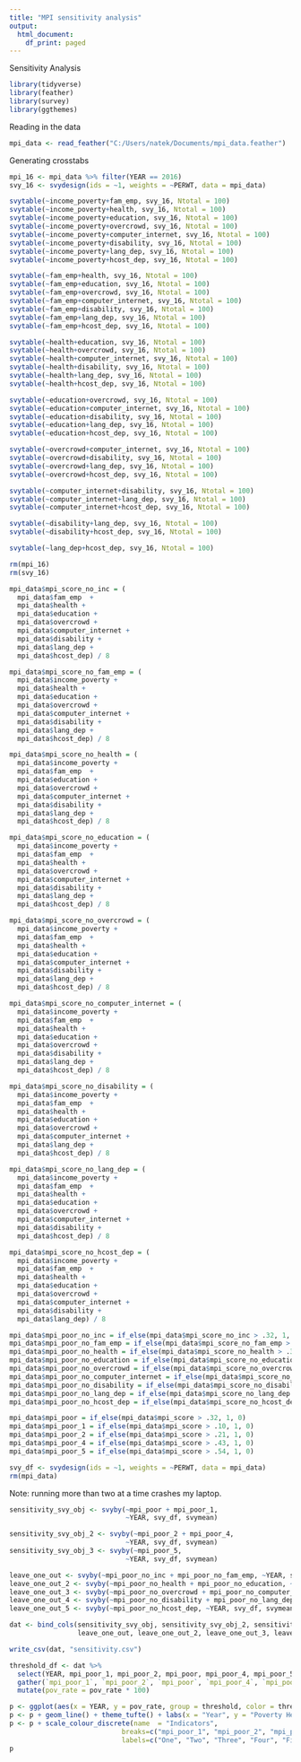 ```yaml
---
title: "MPI sensitivity analysis"
output:
  html_document:
    df_print: paged
---
```


Sensitivity Analysis 

```r
library(tidyverse)
library(feather)
library(survey)
library(ggthemes)
```



Reading in the data
```r
mpi_data <- read_feather("C:/Users/natek/Documents/mpi_data.feather")
```

Generating crosstabs
```r
mpi_16 <- mpi_data %>% filter(YEAR == 2016)
svy_16 <- svydesign(ids = ~1, weights = ~PERWT, data = mpi_data)
```

```r
svytable(~income_poverty+fam_emp, svy_16, Ntotal = 100)
svytable(~income_poverty+health, svy_16, Ntotal = 100)
svytable(~income_poverty+education, svy_16, Ntotal = 100)
svytable(~income_poverty+overcrowd, svy_16, Ntotal = 100)
svytable(~income_poverty+computer_internet, svy_16, Ntotal = 100)
svytable(~income_poverty+disability, svy_16, Ntotal = 100)
svytable(~income_poverty+lang_dep, svy_16, Ntotal = 100)
svytable(~income_poverty+hcost_dep, svy_16, Ntotal = 100)

svytable(~fam_emp+health, svy_16, Ntotal = 100)
svytable(~fam_emp+education, svy_16, Ntotal = 100)
svytable(~fam_emp+overcrowd, svy_16, Ntotal = 100)
svytable(~fam_emp+computer_internet, svy_16, Ntotal = 100)
svytable(~fam_emp+disability, svy_16, Ntotal = 100)
svytable(~fam_emp+lang_dep, svy_16, Ntotal = 100)
svytable(~fam_emp+hcost_dep, svy_16, Ntotal = 100)

svytable(~health+education, svy_16, Ntotal = 100)
svytable(~health+overcrowd, svy_16, Ntotal = 100)
svytable(~health+computer_internet, svy_16, Ntotal = 100)
svytable(~health+disability, svy_16, Ntotal = 100)
svytable(~health+lang_dep, svy_16, Ntotal = 100)
svytable(~health+hcost_dep, svy_16, Ntotal = 100)

svytable(~education+overcrowd, svy_16, Ntotal = 100)
svytable(~education+computer_internet, svy_16, Ntotal = 100)
svytable(~education+disability, svy_16, Ntotal = 100)
svytable(~education+lang_dep, svy_16, Ntotal = 100)
svytable(~education+hcost_dep, svy_16, Ntotal = 100)

svytable(~overcrowd+computer_internet, svy_16, Ntotal = 100)
svytable(~overcrowd+disability, svy_16, Ntotal = 100)
svytable(~overcrowd+lang_dep, svy_16, Ntotal = 100)
svytable(~overcrowd+hcost_dep, svy_16, Ntotal = 100)

svytable(~computer_internet+disability, svy_16, Ntotal = 100)
svytable(~computer_internet+lang_dep, svy_16, Ntotal = 100)
svytable(~computer_internet+hcost_dep, svy_16, Ntotal = 100)

svytable(~disability+lang_dep, svy_16, Ntotal = 100)
svytable(~disability+hcost_dep, svy_16, Ntotal = 100)

svytable(~lang_dep+hcost_dep, svy_16, Ntotal = 100)

```


```r
rm(mpi_16)
rm(svy_16)
```


```r
mpi_data$mpi_score_no_inc = (
  mpi_data$fam_emp  + 
  mpi_data$health + 
  mpi_data$education +
  mpi_data$overcrowd +
  mpi_data$computer_internet + 
  mpi_data$disability +
  mpi_data$lang_dep +
  mpi_data$hcost_dep) / 8

mpi_data$mpi_score_no_fam_emp = (
  mpi_data$income_poverty + 
  mpi_data$health + 
  mpi_data$education +
  mpi_data$overcrowd +
  mpi_data$computer_internet + 
  mpi_data$disability +
  mpi_data$lang_dep +
  mpi_data$hcost_dep) / 8

mpi_data$mpi_score_no_health = (
  mpi_data$income_poverty + 
  mpi_data$fam_emp  + 
  mpi_data$education +
  mpi_data$overcrowd +
  mpi_data$computer_internet + 
  mpi_data$disability +
  mpi_data$lang_dep +
  mpi_data$hcost_dep) / 8

mpi_data$mpi_score_no_education = (
  mpi_data$income_poverty + 
  mpi_data$fam_emp  + 
  mpi_data$health + 
  mpi_data$overcrowd +
  mpi_data$computer_internet + 
  mpi_data$disability +
  mpi_data$lang_dep +
  mpi_data$hcost_dep) / 8

mpi_data$mpi_score_no_overcrowd = (
  mpi_data$income_poverty + 
  mpi_data$fam_emp  + 
  mpi_data$health + 
  mpi_data$education +
  mpi_data$computer_internet + 
  mpi_data$disability +
  mpi_data$lang_dep +
  mpi_data$hcost_dep) / 8

mpi_data$mpi_score_no_computer_internet = (
  mpi_data$income_poverty + 
  mpi_data$fam_emp  + 
  mpi_data$health + 
  mpi_data$education +
  mpi_data$overcrowd +
  mpi_data$disability +
  mpi_data$lang_dep +
  mpi_data$hcost_dep) / 8

mpi_data$mpi_score_no_disability = (
  mpi_data$income_poverty + 
  mpi_data$fam_emp  + 
  mpi_data$health + 
  mpi_data$education +
  mpi_data$overcrowd +
  mpi_data$computer_internet + 
  mpi_data$lang_dep +
  mpi_data$hcost_dep) / 8

mpi_data$mpi_score_no_lang_dep = (
  mpi_data$income_poverty + 
  mpi_data$fam_emp  + 
  mpi_data$health + 
  mpi_data$education +
  mpi_data$overcrowd +
  mpi_data$computer_internet + 
  mpi_data$disability +
  mpi_data$hcost_dep) / 8

mpi_data$mpi_score_no_hcost_dep = (
  mpi_data$income_poverty + 
  mpi_data$fam_emp  + 
  mpi_data$health + 
  mpi_data$education +
  mpi_data$overcrowd +
  mpi_data$computer_internet + 
  mpi_data$disability +
  mpi_data$lang_dep) / 8

mpi_data$mpi_poor_no_inc = if_else(mpi_data$mpi_score_no_inc > .32, 1, 0)
mpi_data$mpi_poor_no_fam_emp = if_else(mpi_data$mpi_score_no_fam_emp > .32, 1, 0)
mpi_data$mpi_poor_no_health = if_else(mpi_data$mpi_score_no_health > .32, 1, 0)
mpi_data$mpi_poor_no_education = if_else(mpi_data$mpi_score_no_education > .32, 1, 0)
mpi_data$mpi_poor_no_overcrowd = if_else(mpi_data$mpi_score_no_overcrowd > .32, 1, 0)
mpi_data$mpi_poor_no_computer_internet = if_else(mpi_data$mpi_score_no_computer_internet > .32, 1, 0)
mpi_data$mpi_poor_no_disability = if_else(mpi_data$mpi_score_no_disability > .32, 1, 0)
mpi_data$mpi_poor_no_lang_dep = if_else(mpi_data$mpi_score_no_lang_dep > .32, 1, 0)
mpi_data$mpi_poor_no_hcost_dep = if_else(mpi_data$mpi_score_no_hcost_dep > .32, 1, 0)

mpi_data$mpi_poor = if_else(mpi_data$mpi_score > .32, 1, 0)
mpi_data$mpi_poor_1 = if_else(mpi_data$mpi_score > .10, 1, 0)
mpi_data$mpi_poor_2 = if_else(mpi_data$mpi_score > .21, 1, 0)
mpi_data$mpi_poor_4 = if_else(mpi_data$mpi_score > .43, 1, 0)
mpi_data$mpi_poor_5 = if_else(mpi_data$mpi_score > .54, 1, 0)
```

```r
svy_df <- svydesign(ids = ~1, weights = ~PERWT, data = mpi_data)
rm(mpi_data)
```

Note: running more than two at a time crashes my laptop. 
```r
sensitivity_svy_obj <- svyby(~mpi_poor + mpi_poor_1, 
                             ~YEAR, svy_df, svymean)
```


```r
sensitivity_svy_obj_2 <- svyby(~mpi_poor_2 + mpi_poor_4,
                             ~YEAR, svy_df, svymean)
sensitivity_svy_obj_3 <- svyby(~mpi_poor_5,
                             ~YEAR, svy_df, svymean)
```

```r
leave_one_out <- svyby(~mpi_poor_no_inc + mpi_poor_no_fam_emp, ~YEAR, svy_df, svymean)
leave_one_out_2 <- svyby(~mpi_poor_no_health + mpi_poor_no_education, ~YEAR, svy_df, svymean)
leave_one_out_3 <- svyby(~mpi_poor_no_overcrowd + mpi_poor_no_computer_internet, ~YEAR, svy_df, svymean)
leave_one_out_4 <- svyby(~mpi_poor_no_disability + mpi_poor_no_lang_dep, ~YEAR, svy_df, svymean)
leave_one_out_5 <- svyby(~mpi_poor_no_hcost_dep, ~YEAR, svy_df, svymean)
```

```r
dat <- bind_cols(sensitivity_svy_obj, sensitivity_svy_obj_2, sensitivity_svy_obj_3,
                 leave_one_out, leave_one_out_2, leave_one_out_3, leave_one_out_4, leave_one_out_5)
```


```r
write_csv(dat, "sensitivity.csv")
```


```r
threshold_df <- dat %>%
  select(YEAR, mpi_poor_1, mpi_poor_2, mpi_poor, mpi_poor_4, mpi_poor_5) %>%
  gather(`mpi_poor_1`, `mpi_poor_2`, `mpi_poor`, `mpi_poor_4`, `mpi_poor_5`, key = "threshold", value = "pov_rate") %>%
  mutate(pov_rate = pov_rate * 100)
```

```r
p <- ggplot(aes(x = YEAR, y = pov_rate, group = threshold, color = threshold), data = threshold_df)
p <- p + geom_line() + theme_tufte() + labs(x = "Year", y = "Poverty Headcount", title = "Fig 4.1 Poverty at Different Indicator Cutoffs")
p <- p + scale_colour_discrete(name  = "Indicators",
                            breaks=c("mpi_poor_1", "mpi_poor_2", "mpi_poor", "mpi_poor_4", "mpi_poor_5"),
                            labels=c("One", "Two", "Three", "Four", "Five"))
p

```




